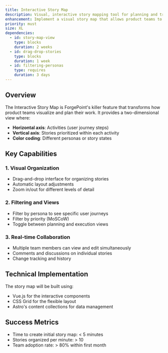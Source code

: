 ```yaml
---
title: Interactive Story Map
description: Visual, interactive story mapping tool for planning and tracking features across activities and personas
enhancement: Implement a visual story map that allows product teams to organize stories by activities and personas, providing a holistic view of the product development roadmap
priority: must
size: XL
dependencies:
  - id: story-map-view
    type: blocks
    duration: 2 weeks
  - id: drag-drop-stories
    type: blocks
    duration: 1 week
  - id: filtering-personas
    type: requires
    duration: 3 days
---
```


## Overview

The Interactive Story Map is ForgePoint's killer feature that transforms how product teams visualize and plan their work. It provides a two-dimensional view where:

- **Horizontal axis**: Activities (user journey steps)
- **Vertical axis**: Stories prioritized within each activity
- **Color coding**: Different personas or story states

## Key Capabilities

### 1. Visual Organization
- Drag-and-drop interface for organizing stories
- Automatic layout adjustments
- Zoom in/out for different levels of detail

### 2. Filtering and Views
- Filter by persona to see specific user journeys
- Filter by priority (MoSCoW)
- Toggle between planning and execution views

### 3. Real-time Collaboration
- Multiple team members can view and edit simultaneously
- Comments and discussions on individual stories
- Change tracking and history

## Technical Implementation

The story map will be built using:
- Vue.js for the interactive components
- CSS Grid for the flexible layout
- Astro's content collections for data management

## Success Metrics

- Time to create initial story map: < 5 minutes
- Stories organized per minute: > 10
- Team adoption rate: > 80% within first month